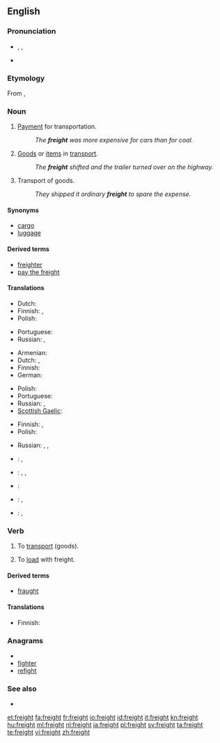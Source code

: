 ==English==

===Pronunciation===
* {{enPR|frāt}}, {{IPA|/freɪt/}}, {{SAMPA|/freIt/}}
* {{rhymes|eɪt}}

===Etymology===
From {{etyl|dum}} {{term|vracht|lang=dum}}, {{etyl|gml}} {{term|vrecht||cost of transport}}

===Noun===
{{en-noun|-}}

# [[payment|Payment]] for transportation.
#: ''The '''freight''' was more expensive for cars than for coal.''
# [[goods|Goods]] or [[item]]s in [[transport]].
#: ''The '''freight''' shifted and the trailer turned over on the highway.''
# Transport of goods.
#: ''They shipped it ordinary '''freight''' to spare the expense.''

====Synonyms====
* [[cargo]]
* [[luggage]]

====Derived terms====
* [[freighter]]
* [[pay the freight]]

====Translations====
{{trans-top|payment for transportation}}
* Dutch: {{t|nl|vrachtprijs|m}}
* Finnish: {{t-|fi|kuljetusmaksu}}, {{t-|fi|rahtimaksu}}
* Polish: {{t-|pl|fracht|m}}
{{trans-mid}}
* Portuguese: {{t+|pt|frete|m}}
* Russian: {{t|ru|фрахт|m|tr=fraxt|sc=Cyrl}}, {{t|ru|плата за провоз|f|tr=pláta za provóz|sc=Cyrl}}
{{trans-bottom}}

{{trans-top|goods}}
* Armenian: {{t+|hy|բեռ|tr=beṙ}}
* Dutch: {{t|nl|vracht|m}}, {{t|nl|cargo|m}}
* Finnish: {{t-|fi|rahtitavara}}
* German: {{t+|de|Fracht|f}}
{{trans-mid}}
* Polish: {{t-|pl|fracht|m}}
* Portuguese: {{t+|pt|carga|f}}
* Russian: {{t|ru|груз|m|tr=gruz|sc=Cyrl}}, {{t|ru|фрахт|m|tr=fraxt|sc=Cyrl}}
* [[Scottish Gaelic]]: {{t-|gd|luchd|m|xs=Scottish Gaelic}}
{{trans-bottom}}

{{trans-top|transport of goods}}
* Finnish: {{t-|fi|kuljetus}}, {{t-|fi|rahti}}
* Polish: {{t-|pl|fracht|m}}
{{trans-mid}}
* Russian: {{t|ru|перевозка|f|tr=perevózka|sc=Cyrl}}, {{t|ru|фрахт|m|tr=fraxt|sc=Cyrl}}, {{t|ru|транспортировка|f|tr=transportiróvka|sc=Cyrl}}
{{trans-bottom}}

{{checktrans-top}}
* {{ttbc|Dutch}}: {{t-|nl|vracht|g=f}}, {{t+|nl|cargo|g=f}}
* {{ttbc|Esperanto}}: {{t|eo|ŝarĝo|xs=Esperanto}}, {{t-|eo|kargo|xs=Esperanto}}, {{t|eo|frajto|xs=Esperanto}}
* {{ttbc|French}}: {{t+|fr|cargo|g=m}}
{{checktrans-mid}}
* {{ttbc|Indonesian}}: {{t|id|muat|alt=muatan|xs=Indonesian}}, {{t-|id|kargo|xs=Indonesian}}
* {{ttbc|Korean}}: {{t+|ko|짐|tr=jim|sc=Hang}}, {{t|ko|바리|tr=bari|sc=Hang}}
{{checktrans-bottom}}

===Verb===
{{en-verb}}

# {{transitive}} To [[transport]] (goods).
# To [[load]] with freight.

====Derived terms====
* [[fraught]]

====Translations====
{{trans-top|to transport goods}}
* Finnish: {{t-|fi|rahdata}}
{{trans-mid}}
{{trans-bottom}}

{{trans-top|to load with freight}}
{{trans-mid}}
{{trans-bottom}}

===Anagrams===
* {{alphagram|efghirt}}
* [[fighter#English|fighter]]
* [[refight#English|refight]]

===See also===
* {{Wikisource1911Enc Citation|Freight}}

[[et:freight]]
[[fa:freight]]
[[fr:freight]]
[[io:freight]]
[[id:freight]]
[[it:freight]]
[[kn:freight]]
[[hu:freight]]
[[ml:freight]]
[[nl:freight]]
[[ja:freight]]
[[pl:freight]]
[[sv:freight]]
[[ta:freight]]
[[te:freight]]
[[vi:freight]]
[[zh:freight]]